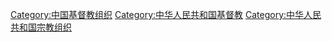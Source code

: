 [[Category:中国基督教组织|Category:中国基督教组织]]
[[Category:中华人民共和国基督教|Category:中华人民共和国基督教]]
[[Category:中华人民共和国宗教组织|Category:中华人民共和国宗教组织]]